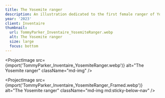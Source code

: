 ```yaml
---
title: The Yosemite ranger
description: An illustration dedicated to the first female ranger of Yosemite National Park, Clare Marie Hodges.
year: '2023'
client: Inventaire
thumbnail:
  url: TommyParker_Inventaire_YosemiteRanger.webp
  alt: The Yosemite ranger
  size: large
  focus: bottom
---
```


<ProjectImage
  src={import('TommyParker_Inventaire_YosemiteRanger.webp')}
  alt="The Yosemite ranger"
  className="md-img"
/>

<ProjectImage
  src={import('TommyParker_Inventaire_YosemiteRanger_Framed.webp')}
  alt="The Yosemite ranger"
  className="md-img md:sticky-below-nav"
/>